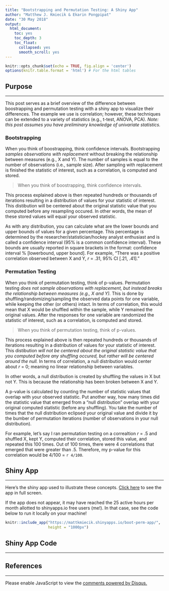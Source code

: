 ```yaml
---
title: "Bootstrapping and Permutation Testing: A Shiny App"
author: "Matthew J. Kmiecik & Ekarin Pongpipat"
date: "30 May 2018"
output:
  html_document:
    toc: yes
    toc_depth: 3
    toc_float:
      collapsed: yes
      smooth_scroll: yes
---
```


```r
knitr::opts_chunk$set(echo = TRUE, fig.align = 'center')
options(knitr.table.format = 'html') # For the html tables
```

## Purpose 
<hr >

This post serves as a brief overview of the difference between boostrapping and permutation testing with a shiny app to visualize their differences. The example we use is correlation; however, these techniques can be extended to a variety of statistics (e.g., t-test, ANOVA, PCA). _Note: this post assumes you have preliminary knowledge of univariate statistics._

### Bootstrapping

When you think of boostrapping, think confidence intervals. Bootstrapping *samples observations with replacement* without breaking the relationship between measures (e.g., X and Y). The number of samples is equal to the number of observations (i.e., sample size). After sampling with replacement is finished the statistic of interest, such as a correlation, is computed and stored.

> When you think of boostrapping, think confidence intervals.

This process explained above is then repeated hundreds or thousands of iterations resulting in a distribution of values for your statistic of interest. This distibution will be centered about the original statistic value that you computed before any resampling occured. In other words, the mean of these stored values will equal your observed statistic.

As with any distribution, you can calculate what are the lower bounds and upper bounds of values for a given percentage. This percentage is determined by the researcher/statistician/hockey analyst enthusiast and is called a confidence interval (95% is a common confidence interval). These bounds are usually reported in square brackets in the format: confidence interval % [lowerbound, upper bound]. For example, "There was a positive correlation observed between X and Y, _r_ = .31, 95% CI [.21, .41]."

### Permutation Testing

When you think of permutation testing, think of p-values. Permutation testing *does not sample observations with replacement, but instead breaks the relationship between measures (e.g., X and Y).* This is done by shuffling/randomizing/sampling the observed data points for one variable, while keeping the other (or others) intact. In terms of correlation, this would mean that X would be shuffled within the sample, while Y remained the original values. After the responses for one variable are randomized the statistic of interest, such as a correlation, is computed and stored.

> When you think of permutation testing, think of p-values.

This process explained above is then repeated hundreds or thousands of iterations resulting in a distribution of values for your statistic of interest. This distibution *will not be centered about the original statistic value that you computed before any shuffling occured, but rather will be centered around the null.* In terms of correlation, a null distribution would center about _r_ = 0; meaning no linear relationship between variables.

In other words, a null distribution is created by shuffling the values in X but not Y. This is because the relationship has been broken between X and Y. 

A p-value is calculated by counting the number of statistic values that overlap with your observed statistic. Put another way, how many times did the statistic value that emerged from a "null distribution" overlap with your original computed statistic (before any shuffling). You take the number of times that the null distribution eclipsed your original value and divide it by the bumber of permutation iterations (number of observations in your null distribution). 

For example, let's say I ran permutation testing on a correaltion _r_ = .5 and shuffled X, kept Y, computed their correlation, stored this value, and repeated this 100 times. Out of 100 times, there were 4 correlations that emerged that were greater than .5. Therefore, my p-value for this correlation would be 4/100 = `r 4/100`.

## Shiny App
<hr >

Here's the shiny app used to illustrate these concepts. [Click here](https://mattkmiecik.shinyapps.io/boot-perm-app/) to see the app in full screen.

If the app does not appear, it may have reached the 25 active hours per month allotted to shinyapps.io free users (me!). In that case, see the code below to run it locally on your machine!

```r
knitr::include_app("https://mattkmiecik.shinyapps.io/boot-perm-app/", 
                   height = "1000px")
```


## Shiny App Code
<hr >

## References
<hr >


<!-- disqus START -->

<div id="disqus_thread"></div>
<script>
/**
*  RECOMMENDED CONFIGURATION VARIABLES: EDIT AND UNCOMMENT THE SECTION BELOW TO INSERT DYNAMIC VALUES FROM YOUR PLATFORM OR CMS.
*  LEARN WHY DEFINING THESE VARIABLES IS IMPORTANT: https://disqus.com/admin/universalcode/#configuration-variables*/
/*
var disqus_config = function () {
this.page.url = 'https://mattkmiecik.com/post-Bootstrapping-and-Permutation-Testing-Shiny-App';  // Replace PAGE_URL with your page's canonical URL variable
this.page.identifier = 'post-Bootstrapping-and-Permutation-Testing-Shiny-App'; // Replace PAGE_IDENTIFIER with your page's unique identifier variable
};
*/
(function() { // DON'T EDIT BELOW THIS LINE
var d = document, s = d.createElement('script');
s.src = 'https://mattkmiecik.disqus.com/embed.js';
s.setAttribute('data-timestamp', +new Date());
(d.head || d.body).appendChild(s);
})();
</script>
<noscript>Please enable JavaScript to view the <a href="https://disqus.com/?ref_noscript">comments powered by Disqus.</a></noscript>

<!-- disqus END -->
